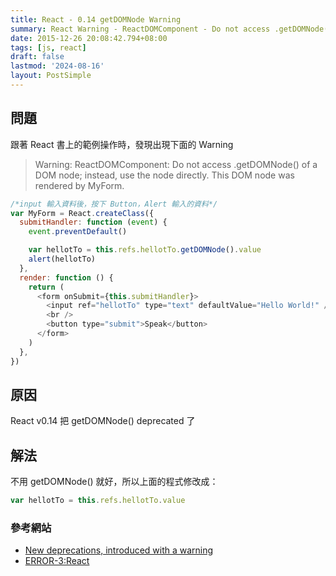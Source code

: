 ```yaml
---
title: React - 0.14 getDOMNode Warning
summary: React Warning - ReactDOMComponent - Do not access .getDOMNode() of a DOM node; instead, use the node directly. This DOM node was rendered by MyForm.
date: 2015-12-26 20:08:42.794+08:00
tags: [js, react]
draft: false
lastmod: '2024-08-16'
layout: PostSimple
---
```


## 問題

跟著 React 書上的範例操作時，發現出現下面的 Warning

> Warning: ReactDOMComponent: Do not access .getDOMNode() of a DOM node; instead, use the node directly. This DOM node was rendered by MyForm.

```js
/*input 輸入資料後，按下 Button，Alert 輸入的資料*/
var MyForm = React.createClass({
  submitHandler: function (event) {
    event.preventDefault()

    var hellotTo = this.refs.hellotTo.getDOMNode().value
    alert(hellotTo)
  },
  render: function () {
    return (
      <form onSubmit={this.submitHandler}>
        <input ref="hellotTo" type="text" defaultValue="Hello World!" />
        <br />
        <button type="submit">Speak</button>
      </form>
    )
  },
})
```

## 原因

React v0.14 把 getDOMNode() deprecated 了

## 解法

不用 getDOMNode() 就好，所以上面的程式修改成：

```js
var hellotTo = this.refs.hellotTo.value
```

### 參考網站

- [New deprecations, introduced with a warning](http://facebook.github.io/react/blog/2015/10/07/react-v0.14.html#new-deprecations-introduced-with-a-warning)
- [ERROR-3:React](http://my.oschina.net/wuguzi/?disp=2&p=1&catalog=3407299)
